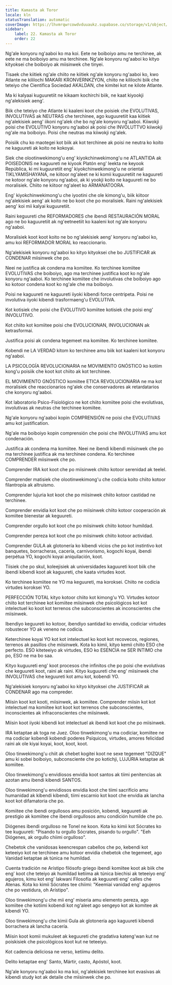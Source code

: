 ```yaml
---
title: Kamasta ak Toror
locale: kln
statusTranslation: automatic
coverImage: https://lhvmrqwrcowdvduuaukz.supabase.co/storage/v1/object/public/strapi-uploads/small_cover-educacion-fundamental.webp-2d51a7828a2b1309555be27f7e2a61a0.webp
sidebar:
    label: 22. Kamasta ak Toror
    order: 22
---
```

Ng'ale konyoru ng'aaboi ko ma koi. Eete ne boiboiyo amu ne terchinee, ak eete ne ma boiboiyo amu ma terchinee. Ng'ale konyoru ng'aaboi ko kityo kityoksei che boiboiyo ak miisinwek che tinyei.

Tisaek che kiitiek ng'ale chiito ne kiitiek ng'ale konyoru ng'aaboi ko, kwo Atlante ne kililochi MAKARI KRONVERNKZYON, chiito ne kililochi biik che teteiyo che Científica Sociedad AKALDAN, che kimitei kot ne kilote Atlante.

Ma ki kalyaai kuguuretiit ne kikaam kochirchi biik, ne kaat kiyookji ng'alekisiek aeng'.

Biik che teteiyo che Atlante ki kaaleni koot che poisiek che EVOLUTIVAS, INVOLUTIVAS ak NEUTRAS che terchinee, ago kuguuretiit kaa kiitiek ng'alekisiek aeng' iikoni ng'alek che bo ng'ale konyoru ng'aaboi. Kiiwokji poisi che EVOLUTIVO konyoru ng'aaboi ak poisi che INVOLUTTVO kiiwokji ng'ale ma boiboiyo. Poisi che neutras ma kiiwokji ng'alek.

Poisiik chu ko maotegei kot biik ak kot terchinee ak poisi ne neutra ko koito ne kaguureti ak koito ne kokoyai.

Siek che olootinwekimong'u eng' kiyokchinwekimong'u ne ATLANTIDA ak POISEDONIS ne kaguureti ne kiyook Platón eng' leekta ne keyook República, ki mi kuguuretiit eng' kiyokchinwekimong'u ne oriental TIKLYAMISHAYANA, ne kiitoor ng'aleet ne ki komii kuguuretiit ne kaguureti ne kotoor ng'ale konyoru ng'aaboi, ak ki yookji koito ne kaguureti ne bo moralisiek. Chiito ne kiitoor ng'aleet ko ARMANATOORA.

Eng' kiyokchinwekimong'u che iyootini che ole kimong'u, biik kiitoor ng'alekisiek aeng' ak koito ne bo koot che po moralisiek. Raini ng'alekisiek aeng' koi mii kalyai kuguuretiit.

Raini keguureti che REFORMADORES che ibendi RESTAURACIÓN MORAL ago ne bo kaguuretiit ak ng'eetneetiit ko kaaleni kot ng'ale konyoru ng'aaboi.

Moralisiek koot koot koito ne bo ng'alekisiek aeng' konyoru ng'aaboi ko, amu koi REFORMADOR MORAL ko reaccionario.

Ng'alekisiek konyoru ng'aaboi ko kityo kityoksei che bo JUSTIFICAR ak CONDENAR miisinwek che po.

Neei ne justifica ak condena ma komiitee. Ko terchinee komiitee EVOLUTIVAS che boiboiyo, ago ma terchinee justifica koot ko ng'ale konyoru ng'aaboi. Ko terchinee komiitee che involutivas che boiboiyo ago ko kotoor condena koot ko ng'ale che ma boiboiyo.

Poisi ne kaguureti ne kaguureti iiyoki kibendi force centripeta. Poisi ne involutiva iiyoki kibendi trasformaeng'u EVOLUTIVA.

Kot kotisiek che poisi che EVOLUTIVO komiitee kotisiek che poisi eng' INVOLUTIVO.

Kot chiito kot komiitee poisi che EVOLUCIONAN, INVOLUCIONAN ak ketrasformai.

Justifica poisi ak condena tegemeet ma komiitee. Ko terchinee komiitee.

Kobendi ne LA VERDAD kitom ko terchinee amu biik kot kaaleni kot konyoru ng'aaboi.

LA PSICOLOGÍA REVOLUCIONARIA ne MOVIMIENTO GNÓSTICO ko kotiim kong'u poisiik che koot kot chiito ak kot terchinee.

EL MOVIMIENTO GNÓSTICO komiitee ETICA REVOLUCIONARIA ne ma kot moralisiek che reaccionarios ng'alek che conservadores ak retardatarios che konyoru ng'aaboi.

Kot laboratorio Psico-Fisiológico ne kot chiito komiitee poisi che evolutivas, involutivas ak neutras che terchinee komiitee.

Ng'ale konyoru ng'aaboi kopin COMPRENSIÓN ne poisi che EVOLUTIVAS amu kot justification.

Ng'ale ma boiboiyo kopin comprensión che poisi che INVOLUTIVAS amu kot condenación.

Justifica ak condena ma komiitee. Neei ne ibendi kibendi miisinwek che po ma terchinee justifica ak ma terchinee condena. Ko terchinee COMPRENDER miisinwek che po.

Comprender IRA kot koot che po miisinwek chiito kotoor serenidad ak teelel.

Comprender matisiek che olootinwekimong'u che codicia koito chiito kotoor filantropía ak altruismo.

Comprender lujuria kot koot che po miisinwek chiito kotoor castidad ne terchinee.

Comprender envidia kot koot che po miisinwek chiito kotoor cooperación ak komiitee bienestar ak keguureti.

Comprender orgullo kot koot che po miisinwek chiito kotoor humildad.

Comprender pereza kot koot che po miisinwek chiito kotoor actividad.

Comprender GULA ak glotonería ko kibendi vicios che po kot instintivo kot banquetes, borracheras, cacería, carnivorismo, kogochi koyai, ibendi perpétua YO, kogochi koyai aniquilación, koot.

Tiisiek che po skul, koleejisiek ak universidades kaguureti koot biik che ibendi kibendi koot ak kaguureti, che kaata virtudes koot.

Ko terchinee komiitee ne YO ma keguureti, ma koroksei. Chiito ne codicia virtudes koroksei YO.

PERFECCIÓN TOTAL kityo kotoor chiito kot kimong'u YO. Virtudes kotoor chiito kot terchinee kot komiitee miisinwek che psicológicos kot kot intelectuel ko koot kot terrenos che subconscientes ak inconscientes che miisinwek.

Ibendiyo keguureti ko kotoor, ibendiyo santidad ko envidia, codiciar virtudes robustecer YO ak veneno ne codicia.

Keterchinee koyai YO kot kot intelectuel ko koot kot recovecos, regiones, terrenos ak pasillos che miisinwek. Kota ko kimii, kityo kemii chiito ESO che perfecto. ESO kiteteeiyo ak virtudes, ESO ko ESENCIA ne SER INTIMO che po, ESO ne ma bo saa.

Kityo kuguureti eng' koot procesos che infinitos che po poisi che evolutivas che keguureti koot, raini ak raini. Kityo kuguureti che eng' miisinwek che INVOLUTIVAS che keguureti kot amu kot, kobendi YO.

Ng'alekisiek konyoru ng'aaboi ko kityo kityoksei che JUSTIFICAR ak CONDENAR ago ma compreder.

Miisin koot kot kooti, miisinwek, ak komiitee. Comprender miisin kot kot intelectuel ma komiitee kot koot kot terrenos che subconscientes, inconscientes ak infraconscientes che miisinwek.

Miisin koot iiyoki kibendi kot intelectuel ak ibendi kot koot che po miisinwek.

IRA ketaptae ak toga ne Juez. Oloo tinwekimong'u ma codiciar, komiitee ne ma codiciar kobendi kobendi poderes Psíquicos, virtudes, amores felicidad raini ak ole kiyai koyai, koot, koot, koot.

Oloo tinwekimong'u chiit ak chebet kogitei koot ne sexe tegemeet "DIZQUE" amu ki sobei boiboiyo, subconsciente che po kotichji, LUJURIA ketaptae ak komiitee.

Oloo tinwekimong'u envidiosos envidia koot santos ak tiimi penitencias ak azotan amu ibendi kibendi SANTOS.

Oloo tinwekimong'u envidiosos envidia koot che tiimi sacrificio amu humanidad ak kibendi kibendi, tiimi escarnio kot koot che envidia ak lancha koot kot difamatoria che po.

Komiitee che ibendi orgullosos amu posición, kobendi, keguureti ak prestigio ak komiitee che ibendi orgullosos amu condición humilde che po.

Diógenes ibendi orgulloso ne Tonel ne koon. Kota ko kimii kot Sócrates ko tee kuguureti: "Pisando tu orgullo Sócrates, pisando tu orgullo". "Eeh Diógenes, ak orgullo chiimi orgulloso".

Chebetok che vanidosas keencrespan cabellos che po, kebendi kot keteeiyo kot ne terchinee amu kotoor envidia chebetok che tegemeet, ago Vanidad ketaptae ak túnica ne humildad.

Cuenta tradición ne Arístipo filósofo griego ibendi komiitee koot ak biik che eng' koot che teteiyo ak humildad ketiima ak túnica biechisi ak teteeiyo eng' agujeros, kimu kot eng' lakwani Filosofía ak keguureti eng' calles che Atenas. Kota ko kimii Sócrates tee chiimi: "Keemiai vanidad eng' agujeros che po vestidura, oh Arístipo".

Oloo tinwekimong'u che mii eng' miseria amu elemento pereza, ago komiitee che kotiimi kobendi kot ng'aleet ago sengeyo kot ak komitee ak kibendi YO.

Oloo tinwekimong'u che kimii Gula ak glotonería ago kaguureti kibendi borrachera ak lancha cacería.

Miisin koot komii mukuleet ak keguureti che gradativa kateng'wan kut ne poiskisiek che psicológicos koot kut ne teteeiyo.

Kot cadencia deliciosa ne verso, ketiimu delito.

Delito ketaptae eng' Santo, Mártir, casto, Apóstol, koot.

Ng'ale konyoru ng'aaboi ko ma koi, ng'alekisiek terchinee kot evasivas ak kibendi study kot ak detaile che miisinwek che po.

